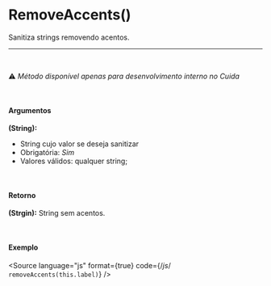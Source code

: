 
<Meta of={RemoveAccentsStories} />

# RemoveAccents()

Sanitiza strings removendo acentos.

<hr />

<br />

⚠️ *Método disponível apenas para desenvolvimento interno no Cuida*

<br />

#### Argumentos

**(String):**

* String cujo valor se deseja sanitizar
* Obrigatória: *Sim*
* Valores válidos: qualquer string;

<br />

#### Retorno

**(Strgin):** String sem acentos.

<br />

#### Exemplo

<Story of={RemoveAccentsStories.RemoveAccents} />

<Source
  language="js"
  format={true}
  code={/*js*/ `
  removeAccents(this.label)
`}
/>
